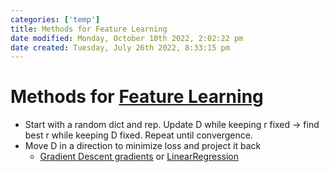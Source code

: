 ```yaml
---
categories: ['temp']
title: Methods for Feature Learning
date modified: Monday, October 10th 2022, 2:02:22 pm
date created: Tuesday, July 26th 2022, 8:33:15 pm
---
```


# Methods for [Feature Learning](Feature%20Learning.qmd)
- Start with a random dict and rep. Update D while keeping r fixed -> find best r while keeping D fixed. Repeat until convergence.
- Move D in a direction to minimize loss and project it back
	- [Gradient Descent gradients](Gradient%20Descent%20gradients.qmd) or [LinearRegression](LinearRegression.qmd)



